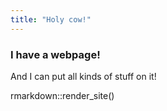 ```yaml
---
title: "Holy cow!"
---
```


### I have a webpage!

And I can put all kinds of stuff on it!

rmarkdown::render_site()
